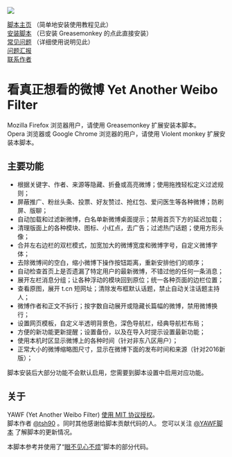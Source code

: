 <img src="https://tiansh.github.io/yawf/img/yawf.png" />

[https://tiansh.github.io/yawf/ 脚本主页] （简单地安装使用教程见此） <br />
[https://tiansh.github.io/yawf/Yet_Another_Weibo_Filter.user.js 安装脚本]  （已安装 Greasemonkey 的点此直接安装）<br />
[https://github.com/tiansh/yawf/wiki/%E5%B8%B8%E8%A7%81%E9%97%AE%E9%A2%98 常见问题]  （详细使用说明见此）<br />
[https://github.com/tiansh/yawf/issues 问题汇报] <br />
[http://weibo.com/tsh90 联系作者] <br />

= 看真正想看的微博 Yet Another Weibo Filter =

Mozilla Firefox 浏览器用户，请使用 Greasemonkey 扩展安装本脚本。<br />
Opera 浏览器或 Google Chrome 浏览器的用户，请使用 Violent monkey 扩展安装本脚本。<br />

== 主要功能 ==

* 根据关键字、作者、来源等隐藏、折叠或高亮微博；使用拖拽轻松定义过滤规则；
* 屏蔽推广、粉丝头条、投票、好友赞过、抢红包、爱问医生等各种微博；防刷屏、版聊；
* 自动加载和过滤新微博，白名单新微博桌面提示；禁用首页下方的延迟加载；
* 清理版面上的各种模块、图标、小红点，去广告；过滤热门话题；使用方形头像；
* 合并左右边栏的双栏模式，加宽加大的微博宽度和微博字号，自定义微博字体；
* 去除微博间的空白，缩小微博下操作按钮距离，重新安排他们的顺序；
* 自动检查首页上是否遗漏了特定用户的最新微博，不错过他的任何一条消息；
* 展开左栏消息分组；让各种浮动的模块回到原位；统一各种页面的边栏位置；
* 查看原图，展开 t.cn 短网址；清除发布框默认话题，禁止自动关注话题主持人；
* 微博作者和正文不拆行；按字数自动展开或隐藏长篇幅的微博，禁用微博换行；
* 设置网页模板，自定义半透明背景色，深色导航栏，经典导航栏布局；
* 方便的新功能更新提醒；设置备份，以及在导入时提示设置最新功能；
* 使用本机时区显示微博上的各种时间（针对非东八区用户）；
* 正常大小的微博缩略图尺寸，显示在微博下面的发布时间和来源（针对2016新版）；


脚本安装后大部分功能不会默认启用，您需要到脚本设置中启用对应功能。

== 关于 ==

YAWF (Yet Another Weibo Filter) [https://github.com/tiansh/yawf/blob/master/LICENSE.mediawiki 使用 MIT 协议授权]。<br />
脚本作者 [http://weibo.com/tsh90 @tsh90] 。同时其他感谢给脚本贡献代码的人。
您可以关注 [http://weibo.com/yawfscript @YAWF脚本] 了解脚本的更新情况。

本脚本参考并使用了“[https://bitbucket.org/salviati/weibo-cleaner 眼不见心不烦]”脚本的部分代码。


